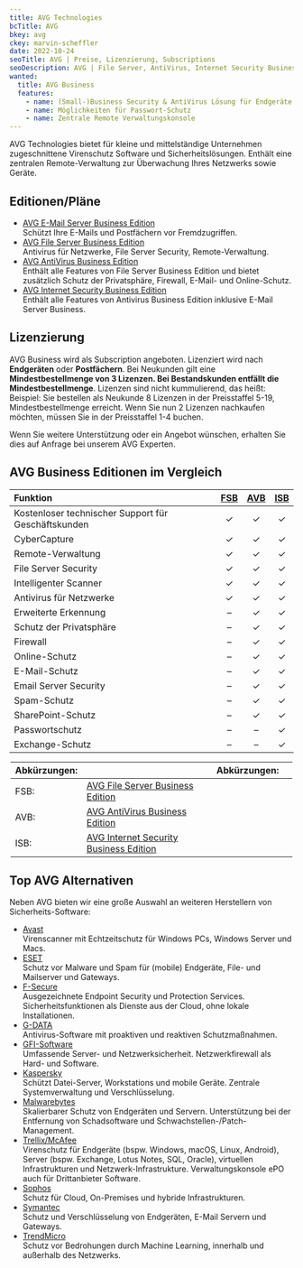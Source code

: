 ```yaml
---
title: AVG Technologies
bcTitle: AVG
bkey: avg
ckey: marvin-scheffler
date: 2022-10-24
seoTitle: AVG | Preise, Lizenzierung, Subscriptions
seoDescription: AVG | File Server, AntiVirus, Internet Security Business | Wir beraten Sie individuell zu Fragen bei Lizenzierung und Kosten.
wanted:
  title: AVG Business
  features:
    - name: (Small-)Business Security & AntiVirus Lösung für Endgeräte und Server.
    - name: Möglichkeiten für Passwort-Schutz
    - name: Zentrale Remote Verwaltungskonsole
---
```




<Intro>

AVG Technologies bietet für kleine und mittelständige Unternehmen zugeschnittene Virenschutz Software und Sicherheitslösungen. Enthält eine zentralen Remote-Verwaltung zur Überwachung Ihres Netzwerks sowie Geräte.

</Intro>

<TOC />



## Editionen/Pläne

<ArrowList>

- [AVG E-Mail Server Business Edition](/hersteller/avg/email-server-business/) <br />
Schützt Ihre E-Mails und Postfächern vor Fremdzugriffen.
- [AVG File Server Business Edition](/hersteller/avg/file-server-business/) <br />
 Antivirus für Netzwerke, File Server Security, Remote-Verwaltung.
- [AVG AntiVirus Business Edition](/hersteller/avg/antivirus-business/) <br />
Enthält alle Features von File Server Business Edition und bietet zusätzlich Schutz der Privatsphäre, Firewall, E-Mail- und Online-Schutz.
- [AVG Internet Security Business Edition](/hersteller/avg/internet-security-business/) <br />
Enthält alle Features von Antivirus Business Edition inklusive E-Mail Server Business.

</ArrowList>

## Lizenzierung

AVG Business wird als Subscription angeboten. Lizenziert wird nach **Endgeräten** oder **Postfächern**. Bei Neukunden gilt eine **Mindestbestellmenge von 3 Lizenzen. Bei Bestandskunden entfällt die Mindestbestellmenge**. Lizenzen sind nicht kummulierend, das heißt: Beispiel: Sie bestellen als Neukunde 8 Lizenzen in der Preisstaffel 5-19, Mindestbestellmenge erreicht. Wenn Sie nun 2 Lizenzen nachkaufen möchten, müssen Sie in der Preisstaffel 1-4 buchen.

<GetInTouch>

Wenn Sie weitere Unterstützung oder ein Angebot wünschen, erhalten Sie dies auf Anfrage bei unserem AVG Experten.

</GetInTouch>


## AVG Business Editionen im Vergleich

|Funktion|[FSB](/hersteller/avg/file-server-business/)|[AVB](/hersteller/avg/antivirus-business/)|[ISB](/hersteller/avg/internet-security-business/)|
|:---|:---:|:---:|:---:|
|Kostenloser technischer Support für Geschäftskunden|✓|✓|✓|
|CyberCapture|✓|✓|✓|
|Remote-Verwaltung|✓|✓|✓|
|File Server Security|✓|✓|✓|
|Intelligenter Scanner|✓|✓|✓|
|Antivirus für Netzwerke|✓|✓|✓|
|Erweiterte Erkennung|–|✓|✓|
|Schutz der Privatsphäre|–|✓|✓|
|Firewall|–|✓|✓|
|Online-Schutz|–|✓|✓|
|E-Mail-Schutz|–|✓|✓|
|Email Server Security|–|✓|✓|
|Spam-Schutz|–|✓|✓|
|SharePoint-Schutz|–|✓|✓|
|Passwortschutz|–|–|✓|
|Exchange-Schutz|–|–|✓|

<Legend>

| Abkürzungen: || Abkürzungen: | |
|:----|:----|:----|:----|
| FSB: | [AVG File Server Business Edition](/hersteller/avg/file-server-business/) |
| AVB: | [AVG AntiVirus Business Edition](/hersteller/avg/antivirus-business/) |
| ISB: | [AVG Internet Security Business Edition](/hersteller/avg/internet-security-business/) |

</Legend>

## Top AVG Alternativen

 Neben AVG bieten wir eine große Auswahl an weiteren Herstellern von Sicherheits-Software:

- [Avast](/hersteller/avast/) <br />
Virenscanner mit Echtzeitschutz für Windows PCs, Windows Server und Macs.
- [ESET](/hersteller/eset/) <br />
Schutz vor Malware und Spam für (mobile) Endgeräte, File- und Mailserver und Gateways.
- [F-Secure](/hersteller/f-secure/) <br />
Ausgezeichnete Endpoint Security und Protection Services. Sicherheitsfunktionen als Dienste aus der Cloud, ohne lokale Installationen.
- [G-DATA](/hersteller/g-data/)  <br />
Antivirus-Software mit proaktiven und reaktiven Schutzmaßnahmen.
- [GFI-Software](/hersteller/gfi-software/) <br />
Umfassende Server- und Netzwerksicherheit. Netzwerkfirewall als Hard- und Software.
- [Kaspersky](/hersteller/kaspersky/) <br />
Schützt Datei-Server, Workstations und mobile Geräte. Zentrale Systemverwaltung und Verschlüsselung.
- [Malwarebytes](/hersteller/malwarebytes/)<br />
Skalierbarer Schutz von Endgeräten und Servern. Unterstützung bei der Entfernung von Schadsoftware und Schwachstellen-/Patch-Management.
- [Trellix/McAfee](/hersteller/mcafee/) <br />
Virenschutz für Endgeräte (bspw. Windows, macOS, Linux, Android), Server (bspw. Exchange, Lotus Notes, SQL, Oracle), virtuellen Infrastrukturen und Netzwerk-Infrastrukture. Verwaltungskonsole ePO auch für Drittanbieter Software.
- [Sophos](/hersteller/sophos/) <br />
Schutz für Cloud, On-Premises und hybride Infrastrukturen.
- [Symantec](/hersteller/symantec/) <br />
Schutz und Verschlüsselung von Endgeräten, E-Mail Servern und Gateways.
- [TrendMicro](/hersteller/trendmicro/) <br />
Schutz vor Bedrohungen durch Machine Learning, innerhalb und außerhalb des Netzwerks.
